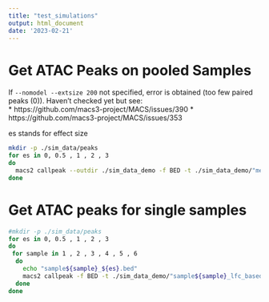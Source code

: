 ```yaml
---
title: "test_simulations"
output: html_document
date: '2023-02-21'
---
```




# Get ATAC Peaks on pooled Samples

If `--nomodel --extsize 200` not specified, error is obtained (too few paired peaks (0)). 
Haven't checked yet but see:   
* https://github.com/macs3-project/MACS/issues/390
* https://github.com/macs3-project/MACS/issues/353

es stands for effect size
```bash
mkdir -p ./sim_data/peaks
for es in 0, 0.5 , 1 , 2 , 3
do
  macs2 callpeak --outdir ./sim_data_demo -f BED -t ./sim_data_demo/"mergedSamples_lfc_based_${es}.bed" --outdir ./sim_data_demo/peaks -n "mergedSamples_peaks_${es}" --nomodel --extsize 200
done
```

# Get ATAC peaks for single samples

```bash
#mkdir -p ./sim_data/peaks
for es in 0, 0.5 , 1 , 2 , 3
do
 for sample in 1 , 2 , 3 , 4 , 5 , 6
  do 
    echo "sample${sample}_${es}.bed"
    macs2 callpeak -f BED -t ./sim_data_demo/"sample${sample}_lfc_based_${es}.bed" --outdir ./sim_data_demo/peaks -n "sample${sample}_${es}_peaks" --nomodel --extsize 200
  done
done
```